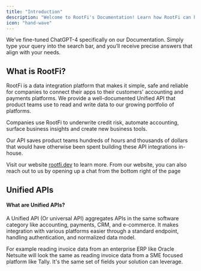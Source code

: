 ```yaml
---
title: "Introduction"
description: "Welcome to RootFi's Documentation! Learn how RootFi can help you access your business customers financial data."
icon: "hand-wave"
---
```


<Info>
  We’ve fine-tuned ChatGPT-4 specifically on our Documentation. Simply type your query into the search bar, and you’ll receive precise answers that align with your needs.
</Info>

## What is RootFi?

RootFi is a data integration platform that makes it simple, safe and reliable for companies to connect their apps to their customers' accounting and payments platforms. We provide a well-documented Unified API that product teams use to read and write data to our growing portfolio of platforms.

Companies use RootFi to underwrite credit risk, automate accounting, surface business insights and create new business tools.

Our API saves product teams hundreds of hours and thousands of dollars that would have otherwise been spent building these API integrations in-house.

Visit our website [rootfi.dev](https://bit.ly/3ulLF5r) to learn more. From our website, you can also reach out to us by opening up a chat from the bottom right of the page

## Unified APIs

#### What are Unified APIs?

A Unified API (Or universal API) aggregates APIs in the same software category like accounting, payments, CRM, and e-commerce. It makes integration with various platforms easier through a standard endpoint, handling authentication, and normalized data model.

For example reading invoice data from an enterprise ERP like Oracle Netsuite will look the same as reading invoice data from a SME focused platform like Tally. It's the same set of fields your solution can leverage.
